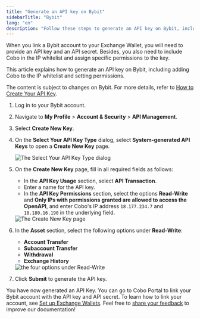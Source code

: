 ```yaml
---
title: "Generate an API key on Bybit"
sidebarTitle: "Bybit"
lang: "en"
description: "Follow these steps to generate an API key on Bybit, including whitelisting and permission configurations."
---
```


When you link a Bybit account to your Exchange Wallet, you will need to provide an API key and an API secret. Besides, you also need to include Cobo in the IP whitelist and assign specific permissions to the key.

This article explains how to generate an API key on Bybit, including adding Cobo to the IP whitelist and setting permissions.

<Note>The content is subject to changes on Bybit. For more details, refer to <a href="https://www.bybit.com/en/help-center/article/How-to-create-your-API-key">How to Create Your API Key</a>.</Note>

1. Log in to your Bybit account.
2. Navigate to **My Profile** > **Account & Security** > **API Management**.
3. Select **Create New Key**.
4. On the **Select Your API Key Type** dialog, select **System-generated API Keys** to open a **Create New Key** page.

    <img src="/en/images/exchange-wallet/bybit1.png" className="screenshot_modal" alt="The Select Your API Key Type dialog" />

5. On the **Create New Key** page, fill in all required fields as follows:

    - In the **API Key Usage** section, select **API Transaction**.
    - Enter a name for the API key.
    - In the **API Key Permissions** section, select the options **Read-Write** and **Only IPs with permissions granted are allowed to access the OpenAPI**, and enter Cobo's IP address `18.177.234.7` and `18.180.16.190` in the underlying field.

    <img src="/en/images/exchange-wallet/bybit2.png" className="screenshot_modal" alt="The Create New Key page" />
    
6. In the **Asset** section, select the following options under **Read-Write**:
    - **Account Transfer**
    - **Subaccount Transfer**
    - **Withdrawal**
    - **Exchange History**

    <img src="/en/images/exchange-wallet/bybit3.png" className="screenshot_modal" alt="the four options under Read-Write" />

7. Click **Submit** to generate the API key.

You have now generated an API Key. You can go to Cobo Portal to link your Bybit account with the API key and API secret. To learn how to link your account, see [Set up Exchange Wallets](/en/portal/exchange-wallets/set-up). 
<Tip>Feel free to [share your feedback](https://forms.zohopublic.com/cobo/form/DocumentFeedbackForm/formperma/QvLOhxJv1_JMsJ-1dleZ8Itb_7rzN-LtgvsDdxosoVI?referrername=manuals) to improve our documentation!</Tip>